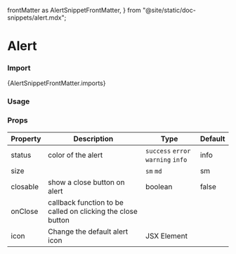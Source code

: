   frontMatter as AlertSnippetFrontMatter,
} from "@site/static/doc-snippets/alert.mdx";

# Alert

### Import

<CodeBlock language="jsx">{AlertSnippetFrontMatter.imports}</CodeBlock>

### Usage

<AlertSnippet />

### Props

| Property | Description                                                 | Type                               | Default |
| -------- | ----------------------------------------------------------- | ---------------------------------- | ------- |
| status   | color of the alert                                          | `success` `error` `warning` `info` | info    |
| size     |                                                             | `sm` `md`                          | sm      |
| closable | show a close button on alert                                | boolean                            | false   |
| onClose  | callback function to be called on clicking the close button |                                    |         |
| icon     | Change the default alert icon                               | JSX Element                        |         |
